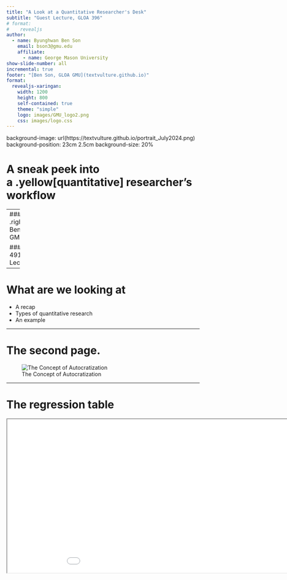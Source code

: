 ```yaml
---
title: "A Look at a Quantitative Researcher's Desk"
subtitle: "Guest Lecture, GLOA 396"
# format: 
#    revealjs
author: 
  - name: Byunghwan Ben Son
    email: bson3@gmu.edu
    affiliate:
      - name: George Mason University
show-slide-number: all
incremental: true
footer: "[Ben Son, GLOA GMU](textvulture.github.io)"
format: 
  revealjs-xaringan:
    width: 1200
    height: 800
    self-contained: true
    theme: "simple"
    logo: images/GMU_logo2.png
    css: images/logo.css
---
```



background-image: url(https://textvulture.github.io/portrait_July2024.png)
background-position: 23cm 2.5cm
background-size: 20%

# A sneak peek into <br> a .yellow[quantitative] researcher's workflow {background-color="#3a4a37" background-image="https://textvulture.github.io/portrait_July2024.png" background-size="200px" background-position="85% 30%" }

----
### .right[Byunghwan Ben Son (GLOA, GMU)]

### .right[GLOA 491 Guest Lecture]


---


# What are we looking at

::: {.incremental}

- A recap
- Types of quantitative research
- An example

:::

---

# The second page.

![The Concept of Autocratization](https://github.com/textvulture/textvulture.github.io/blob/master/images/Philippines.jpg?raw=true)

---

# The regression table

<iframe src="table.html"
  width = 1000 height = 400></iframe>
